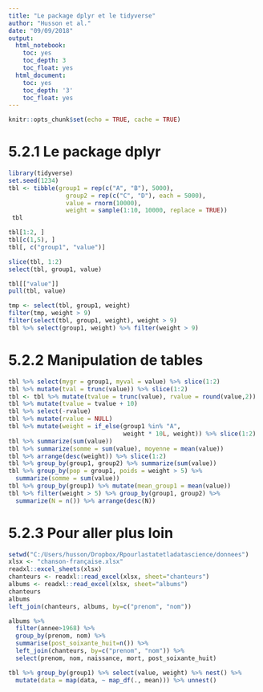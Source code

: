 ---
title: "Le package dplyr et le tidyverse"
author: "Husson et al."
date: "09/09/2018"
output:
  html_notebook:
    toc: yes
    toc_depth: 3
    toc_float: yes
  html_document:
    toc: yes
    toc_depth: '3'
    toc_float: yes
---

```{r setup, include=FALSE}
knitr::opts_chunk$set(echo = TRUE, cache = TRUE)
```

# 5.2.1 Le package dplyr

```{r,message=FALSE,warning=FALSE}
library(tidyverse)
set.seed(1234)
tbl <- tibble(group1 = rep(c("A", "B"), 5000),
                group2 = rep(c("C", "D"), each = 5000),
                value = rnorm(10000),
                weight = sample(1:10, 10000, replace = TRUE))
 tbl
```

```{r}
tbl[1:2, ]
tbl[c(1,5), ]
tbl[, c("group1", "value")]
```

```{r}
slice(tbl, 1:2)
select(tbl, group1, value)
```
```{r,results='hide'}
tbl[["value"]]
pull(tbl, value)
```

```{r}
tmp <- select(tbl, group1, weight)
filter(tmp, weight > 9)
filter(select(tbl, group1, weight), weight > 9)
tbl %>% select(group1, weight) %>% filter(weight > 9)
```

# 5.2.2 Manipulation de tables

```{r}
tbl %>% select(mygr = group1, myval = value) %>% slice(1:2)
tbl %>% mutate(tval = trunc(value)) %>% slice(1:2)
tbl <- tbl %>% mutate(tvalue = trunc(value), rvalue = round(value,2))
tbl %>% mutate(tvalue = tvalue + 10)
tbl %>% select(-rvalue)
tbl %>% mutate(rvalue = NULL)
tbl %>% mutate(weight = if_else(group1 %in% "A",
                                weight * 10L, weight)) %>% slice(1:2)
tbl %>% summarize(sum(value))
tbl %>% summarize(somme = sum(value), moyenne = mean(value))
tbl %>% arrange(desc(weight)) %>% slice(1:2)
tbl %>% group_by(group1, group2) %>% summarize(sum(value))
tbl %>% group_by(pop = group1, poids = weight > 5) %>%
  summarize(somme = sum(value))
tbl %>% group_by(group1) %>% mutate(mean_group1 = mean(value))
tbl %>% filter(weight > 5) %>% group_by(group1, group2) %>%
  summarize(N = n()) %>% arrange(desc(N))
```

# 5.2.3 Pour aller plus loin

```{r}
setwd("C:/Users/husson/Dropbox/Rpourlastatetladatascience/donnees")
xlsx <- "chanson-française.xlsx"
readxl::excel_sheets(xlsx)
chanteurs <- readxl::read_excel(xlsx, sheet="chanteurs")
albums <- readxl::read_excel(xlsx, sheet="albums")
chanteurs
albums
left_join(chanteurs, albums, by=c("prenom", "nom"))
```

```{r}
albums %>%
  filter(annee>1968) %>%
  group_by(prenom, nom) %>%
  summarise(post_soixante_huit=n()) %>%
  left_join(chanteurs, by=c("prenom", "nom")) %>%
  select(prenom, nom, naissance, mort, post_soixante_huit)
```

```{r}
tbl %>% group_by(group1) %>% select(value, weight) %>% nest() %>%
  mutate(data = map(data, ~ map_df(., mean))) %>% unnest()
```